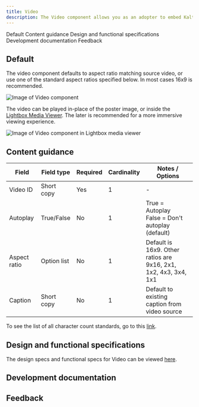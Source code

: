 ```yaml
---
title: Video
description: The Video component allows you as an adopter to embed Kaltura videos from the media center in various ways throughout a page.
---
```



<ComponentDescription name="Video" type="ui" />

<AnchorLinks>

<AnchorLink>Default</AnchorLink>
<AnchorLink>Content guidance</AnchorLink>
<AnchorLink>Design and functional specifications</AnchorLink>
<AnchorLink>Development documentation</AnchorLink>
<AnchorLink>Feedback</AnchorLink>

</AnchorLinks>

## Default
The video component defaults to aspect ratio matching source video, or use one of the standard aspect ratios specified below. In most cases 16x9 is recommended.

<Row>
<Column colMd={8} colLg={8}>

![Image of Video component](../../images/component/video-player/video-player-default.jpg)

</Column>
</Row>

The video can be played in-place of the poster image, or inside the [Lightbox Media Viewer](./lightbox-media-viewer). The later is recommended for a more immersive viewing experience.

![Image of Video component in Lightbox media viewer](../../images/component/lightbox-media-viewer/lightbox-media-viewer-use-case-07.jpg)

## Content guidance

| Field | Field type | Required   | Cardinality | Notes / Options |
| -------- | --------- | ---------- | ---------- | ----------|
| Video ID | Short copy | Yes | 1 | - |
| Autoplay | True/False | No | 1 | True = Autoplay<br/>False = Don't autoplay (default) |
| Aspect ratio | Option list | No | 1 | Default is 16x9. Other ratios are 9x16, 2x1, 1x2, 4x3, 3x4, 1x1 |
| Caption | Short copy | No | 1 | Default to existing caption from video source |

To see the list of all character count standards, go to this <a href="https://github.com/carbon-design-system/carbon-for-ibm-dotcom-website/wiki/Character-count-standards" target="_blank" rel="noreferrer noopener nofollow">link</a>.

## Design and functional specifications

The design specs and functional specs for Video can be viewed <a href="https://ibm.box.com/s/9q7rdj73m32hufcw1xwl1td6nr88rghm" target="_blank" rel="noreferrer noopener nofollow">here</a>.

## Development documentation

<ComponentStatus name="Video" type="ui" />

## Feedback

<ComponentFeedback />
